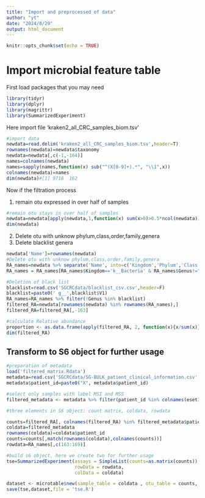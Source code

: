 ```yaml
---
title: "Import and preprocessed of data"
author: "yt"
date: "2024/8/29"
output: html_document
---
```


```r
knitr::opts_chunk$set(echo = TRUE)
```

# Import microbial feature table

First load packages that you may need

```r

library(tidyr)
library(dplyr)
library(magrittr)
library(SummarizedExperiment)
```

Here import file 'kraken2_all_CRC_samples_biom.tsv'

```r
#import data
newdata=read.delim('kraken2_all_CRC_samples_biom.tsv',header=T)
rownames(newdata)=newdata$taxonomy
newdata=newdata[,c(-1,-164)]
names=colnames(newdata)
names=sapply(names,function(x) sub("^(X[0-9]+).*", "\\1",x))
colnames(newdata)=names
dim(newdata)#[1] 9718  162
```

Now if the filtration process

1.  remain otu expressed in over half of samples

```r
#remain otu stays in over half of samples
newdata=newdata[apply(newdata,1,function(x) sum(x>0)>0.5*ncol(newdata)),]
dim(newdata)
```

2.  Delete otu with unknow phylum,class,order,family,genera
3.  Delete blacklist genera

```r

newdata['Name']=rownames(newdata)
#Delete otu with unknow phylum,class,order,family,genera
RA_names=newdata %>% separate('Name', into=c('Kingdom','Phylum','Class','Order','Family','Genus','Species'),sep= ";")
RA_names = RA_names[RA_names$Kingdom=='k__Bacteria' & RA_names$Genus!=" g__" & RA_names$Phylum!=' p__' & RA_names$Class!=' c__' & RA_names$Order!=' o__' & RA_names$Family!=' f__', ]

#Deletion of black list
blacklist=read.csv('SGCRCdata/blacklist_csv.csv',header=F)
blacklist=paste0(' g__',blacklist$V1)
RA_names=RA_names %>% filter(!Genus %in% blacklist)
filtered_RA=newdata[rownames(newdata) %in% rownames(RA_names),]
filtered_RA=filtered_RA[,-163]

#calculate Relative abundance
proportion <- as.data.frame(apply(filtered_RA, 2, function(x){x/sum(x)}))
dim(filtered_RA)
```

## Transform to S6 object for further usage

```r
#preparation of metadata
load('filtered_matrix.Rdata')
metadata=read.csv('SGCRCdata/SG-BULK_patient_clinical_information.csv',header=T)
metadata$patient_id=paste0("X", metadata$patient_id)

#select only samples with label MSI and MSS
filtered_metadata <- metadata %>% filter(patient_id %in% colnames(eset1) & MSI.Status %in% c('MSS', 'MSI'))

#three elements in S6 object: count matrix, coldata, rowdata

counts=filtered_RA[, colnames(filtered_RA) %in% filtered_metadata$patient_id]
coldata=filtered_metadata
rownames(coldata)=coldata$patient_id
counts=counts[,match(rownames(coldata),colnames(counts))]
rowdata=RA_names[,c(163:169)]

#build s6 object, here we create two for further usage
tse=SummarizedExperiment(assays = SimpleList(counts=as.matrix(counts)),
                         rowData = rowdata,
                         colData = coldata)

dataset <- microtable$new(sample_table = coldata , otu_table = counts, tax_table = rowdata)
save(tse,dataset,file = 'tse.R')

```
